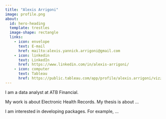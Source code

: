 ```yaml
---
title: "Alexis Arrigoni"
image: profile.png
about:
  id: hero-heading
  template: trestles
  image-shape: rectangle
  links:
    - icon: envelope
      text: E-mail
      href: mailto:alexis.yannick.arrigoni@gmail.com
    - icon: linkedin
      text: LinkedIn
      href: https://www.linkedin.com/in/alexis-arrigoni/
    - icon: computer
      text: Tableau
      href: https://public.tableau.com/app/profile/alexis.arrigoni/vizzes
---
```


::: {#hero-heading}

I am a data analyst at ATB Financial.

My work is about Electronic Health Records. My thesis is about ...

I am interested in developing packages. For example, ...


:::

